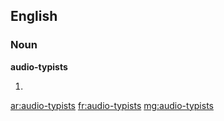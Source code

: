 ==English==

===Noun===
'''audio-typists'''

#{{plural of|audio-typist}}

[[ar:audio-typists]]
[[fr:audio-typists]]
[[mg:audio-typists]]